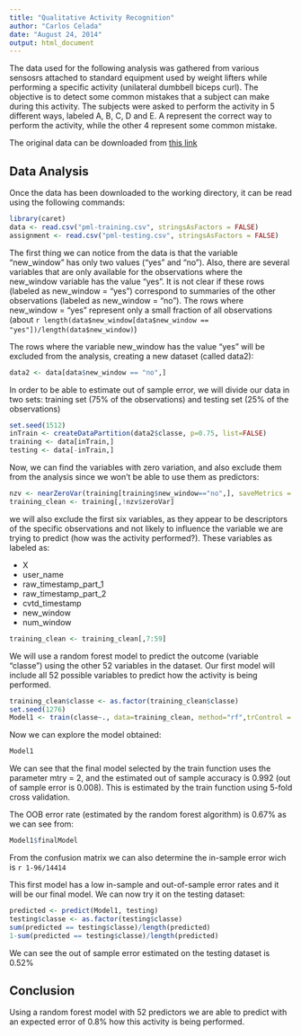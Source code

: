 ```yaml
---
title: "Qualitative Activity Recognition"
author: "Carlos Celada"
date: "August 24, 2014"
output: html_document
---
```


The data used for the following analysis was gathered from various sensosrs attached to standard equipment used by weight lifters while performing a specific activity (unilateral dumbbell biceps curl). The objective is to detect some common mistakes that a subject can make during this activity. The subjects were asked to perform the activity in 5 different ways, labeled A, B, C, D and E. A represent the correct way to perform the activity, while the other 4 represent some common mistake.

The original data can be downloaded from [this link](https://d396qusza40orc.cloudfront.net/predmachlearn/pml-training.csv)

Data Analysis
-------------

Once the data has been downloaded to the working directory, it can be read using the following commands:

```r
library(caret)
data <- read.csv("pml-training.csv", stringsAsFactors = FALSE)
assignment <- read.csv("pml-testing.csv", stringsAsFactors = FALSE)
```

The first thing we can notice from the data is that the variable "new_window" has only two values ("yes" and "no"). Also, there are several variables that are only available for the observations where the new_window variable has the value "yes". It is not clear if these rows (labeled as new_window = "yes") correspond to summaries of the other observations (labeled as new_window = "no"). The rows where new_window = "yes" represent only a small fraction of all observations (about `r length(data$new_window[data$new_window == "yes"])/length(data$new_window)`)

The rows where the variable new_window has the value "yes" will be excluded from the analysis, creating a new dataset (called data2):

```r
data2 <- data[data$new_window == "no",]
```

In order to be able to estimate out of sample error, we will divide our data in two sets: training set (75% of the observations) and testing set (25% of the observations)

```r
set.seed(1512)
inTrain <- createDataPartition(data2$classe, p=0.75, list=FALSE)
training <- data[inTrain,]
testing <- data[-inTrain,]
```

Now, we can find the variables with zero variation, and also exclude them from the analysis since we won't be able to use them as predictors:

```r
nzv <- nearZeroVar(training[training$new_window=="no",], saveMetrics = TRUE)
training_clean <- training[,!nzv$zeroVar]
```

we will also exclude the first six variables, as they appear to be descriptors of the specific observations and not likely to influence the variable we are trying to predict (how was the activity performed?). These variables as labeled as:

* X
* user_name
* raw_timestamp_part_1
* raw_timestamp_part_2
* cvtd_timestamp
* new_window
* num_window

```r
training_clean <- training_clean[,7:59]
```

We will use a random forest model to predict the outcome (variable "classe") using the other 52 variables in the dataset. Our first model will include all 52 possible variables to predict how the activity is being performed.

```r
training_clean$classe <- as.factor(training_clean$classe)
set.seed(1276)
Model1 <- train(classe~., data=training_clean, method="rf",trControl = trainControl(method = "cv", number = 5))
```

Now we can explore the model obtained:

```r
Model1
```

We can see that the final model selected by the train function uses the parameter mtry = 2, and the estimated out of sample accuracy is 0.992 (out of sample error is 0.008). This is estimated by the train function using 5-fold cross validation.

The OOB error rate (estimated by the random forest algorithm) is 0.67% as we can see from:

```r
Model1$finalModel
```

From the confusion matrix we can also determine the in-sample error wich is `r 1-96/14414`

This first model has a low in-sample and out-of-sample error rates and it will be our final model. We can now try it on the testing dataset:

```r
predicted <- predict(Model1, testing)
testing$classe <- as.factor(testing$classe)
sum(predicted == testing$classe)/length(predicted)
1-sum(predicted == testing$classe)/length(predicted)
```

We can see the out of sample error estimated on the testing dataset is 0.52%

Conclusion
----------

Using a random forest model with 52 predictors we are able to predict with an expected error of 0.8% how this activity is being performed.